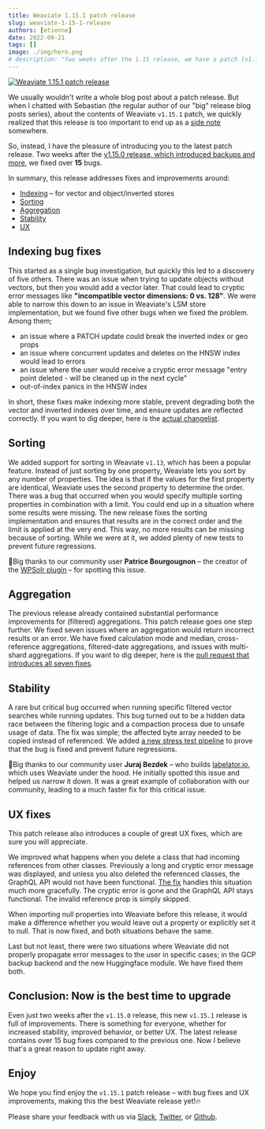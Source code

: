 ```yaml
---
title: Weaviate 1.15.1 patch release
slug: weaviate-1-15-1-release
authors: [etienne] 
date: 2022-09-21
tags: []
image: ./img/hero.png
# description: "Two weeks after the 1.15 release, we have a patch (v1.15.1) release for you, which brings 15 bug fixes and 2 UX improvements."
---
```

[![Weaviate 1.15.1 patch release](./img/hero.png)](/blog/2022-09-21-weaviate-1-15-1-release/index.mdx)

<!-- truncate -->

We usually wouldn't write a whole blog post about a patch release. But when I chatted with Sebastian (the regular author of our "big" release blog posts series), about the contents of Weaviate `v1.15.1` patch, we quickly realized that this release is too important to end up as a [side note](https://github.com/weaviate/weaviate/releases/tag/v1.15.1) somewhere.

So, instead, I have the pleasure of introducing you to the latest patch release. Two weeks after the [v1.15.0 release, which introduced backups and more](/blog/weaviate-1-15-release), we fixed over **15** bugs.

In summary, this release addresses fixes and improvements around:

* [Indexing](#indexing-bug-fixes) – for vector and object/inverted stores
* [Sorting](#sorting)
* [Aggregation](#aggregation)
* [Stability](#stability)
* [UX](#ux-fixes)

## Indexing bug fixes
This started as a single bug investigation, but quickly this led to a discovery of five others. There was an issue when trying to update objects without vectors, but then you would add a vector later. That could lead to cryptic error messages like **"incompatible vector dimensions: 0 vs. 128"**. We were able to narrow this down to an issue in Weaviate's LSM store implementation, but we found five other bugs when we fixed the problem. Among them; 

* an issue where a PATCH update could break the inverted index or geo props
* an issue where concurrent updates and deletes on the HNSW index would lead to errors
* an issue where the user would receive a cryptic error message "entry point deleted - will be cleaned up in the next cycle"
* out-of-index panics in the HNSW index

In short, these fixes make indexing more stable, prevent degrading both the vector and inverted indexes over time, and ensure updates are reflected correctly. If you want to dig deeper, here is the [actual changelist](https://github.com/weaviate/weaviate/pull/2191).

## Sorting
We added support for sorting in Weaviate `v1.13`, which has been a popular feature. Instead of just sorting by one property, Weaviate lets you sort by any number of properties. The idea is that if the values for the first property are identical, Weaviate uses the second property to determine the order. There was a bug that occurred when you would specify multiple sorting properties in combination with a limit. You could end up in a situation where some results were missing. The new release fixes the sorting implementation and ensures that results are in the correct order and the limit is applied at the very end. This way, no more results can be missing because of sorting. While we were at it, we added plenty of new tests to prevent future regressions.

👏Big thanks to our community user **Patrice Bourgougnon** – the creator of the [WPSolr plugin](https://www.wpsolr.com/) – for spotting this issue.

## Aggregation
The previous release already contained substantial performance improvements for (filtered) aggregations. This patch release goes one step further. We fixed seven issues where an aggregation would return incorrect results or an error. We have fixed calculation mode and median, cross-reference aggregations, filtered-date aggregations, and issues with multi-shard aggregations. If you want to dig deeper, here is the [pull request that introduces all seven fixes](https://github.com/weaviate/weaviate/pull/2192).

## Stability
A rare but critical bug occurred when running specific filtered vector searches while running updates. This bug turned out to be a hidden data race between the filtering logic and a compaction process due to unsafe usage of data. The fix was simple; the affected byte array needed to be copied instead of referenced. We added [a new stress test pipeline](https://github.com/weaviate/weaviate-chaos-engineering/pull/11) to prove that the bug is fixed and prevent future regressions. 

👏Big thanks to our community user **Juraj Bezdek** – who builds [labelator.io](https://www.labelator.io/), which uses Weaviate under the hood. He initially spotted this issue and helped us narrow it down. It was a great example of collaboration with our community, leading to a much faster fix for this critical issue.

## UX fixes
This patch release also introduces a couple of great UX fixes, which are sure you will appreciate.

We improved what happens when you delete a class that had incoming references from other classes. Previously a long and cryptic error message was displayed, and unless you also deleted the referenced classes, the GraphQL API would not have been functional. [The fix](https://github.com/weaviate/weaviate/pull/2189) handles this situation much more gracefully. The cryptic error is gone and the GraphQL API stays functional. The invalid reference prop is simply skipped.

When importing null properties into Weaviate before this release,  it would make a difference whether you would leave out a property or explicitly set it to null. That is now fixed, and both situations behave the same. 

Last but not least, there were two situations where Weaviate did not properly propagate error messages to the user in specific cases; in the GCP backup backend and the new Huggingface module. We have fixed them both.

## Conclusion: Now is the best time to upgrade
Even just two weeks after the `v1.15.0` release, this new `v1.15.1` release is full of improvements. There is something for everyone, whether for increased stability, improved behavior, or better UX. The latest release contains over 15 bug fixes compared to the previous one. Now I believe that's a great reason to update right away.

## Enjoy
We hope you find enjoy the `v1.15.1` patch release – with bug fixes and UX improvements, making this the best Weaviate release yet!🔥

Please share your feedback with us via [Slack](https://join.slack.com/t/weaviate/shared_invite/zt-goaoifjr-o8FuVz9b1HLzhlUfyfddhw), [Twitter](https://twitter.com/weaviate_io), or [Github](https://github.com/weaviate/weaviate).

